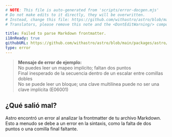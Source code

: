 ```yaml
---
# NOTE: This file is auto-generated from 'scripts/error-docgen.mjs'
# Do not make edits to it directly, they will be overwritten.
# Instead, change this file: https://github.com/withastro/astro/blob/main/packages/astro/src/core/errors/errors-data.ts
# Translators, please remove this note and the <DontEditWarning/> component.

title: Failed to parse Markdown frontmatter.
i18nReady: true
githubURL: https://github.com/withastro/astro/blob/main/packages/astro/src/core/errors/errors-data.ts
type: error
---
```


> **Mensaje de error de ejemplo:**<br/>
No puedes leer un mapeo implícito; faltan dos puntos<br/>
Final inesperado de la secuencia dentro de un escalar entre comillas dobles<br/>
No se puede leer un bloque; una clave multilínea puede no ser una clave implícita (E06001)

## ¿Qué salió mal?

Astro encontró un error al analizar la frontmatter de tu archivo Markdown.
Esto a menudo se debe a un error en la sintaxis, como la falta de dos puntos o una comilla final faltante.
